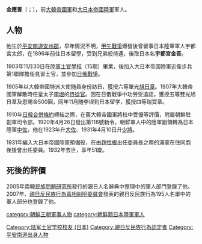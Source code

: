 '''金應善'''（{{lang-ko|김응선}}；{{bd|1881年|5月26日|1932年|8月2日}}），前[[大韓帝國軍|大韓帝國軍]]和[[大日本帝國陸軍|大日本帝國陸軍]]軍人。

==人物==
他生於[[平安南道|平安南道]][[安州郡|安州郡]]，早年情況不明，[[甲午戰爭|甲午戰爭]]爆發後曾留事日本陸軍軍人宇都宮太郎，在1896年前往日本留學，受到兄弟般待遇，後取日本名'''宇都宮金吾'''。

1903年11月30日在[[陸軍士官學校_(日本)|陸軍士官學校]]（15期）畢業，後加入大日本帝国陸軍近衛步兵第1聯隊擔任見習士官，並參加[[日俄戰爭|日俄戰爭]]。

1905年以大韓帝國特派大使随員身份訪日，獲授六等單光[[旭日章|旭日章]]。1907年大韓帝國軍解散時任皇太子[[李垠|李垠]]的[[侍從官|侍從官]]。因在日俄戰爭中功勞受追認，獲授五等雙光旭日章及恩賜金500圓，同年11月随李垠到日本留学，獲授四等瑞寶章。

1910年[[日韓合併條約|日韓合併條約]]締結之際，在舊大韓帝國軍將校中受優等評價，附屬朝鮮駐劄軍司令部。1920年4月26日發出第118號勅令，朝鮮軍人中的陸軍副領轉為日本陸軍[[中佐|中佐]]，他在1923年升[[大佐|大佐]]、1931年4月10日升[[少將|少將]]。

1931年編入大日本帝國陸軍預備役，在由[[趙性根|趙性根]]出任委員長之務的滿蒙在住同胞後援會出任委員。1932年去世，享年51歲。

==死後的評價==
2005年南韓[[民族問題研究所|民族問題研究所]]發行的親日人名辭典中整理中的軍人部門登錄了他。2007年、[[親日反民族行為真相糾明委員會|親日反民族行為真相糾明委員會]]發表的親日反民族行為195人名單中的軍人部分也登錄了他。

[[category:朝鮮王朝軍事人物|category:朝鮮王朝軍事人物]]
[[category:朝鮮籍日本陸軍軍人|category:朝鮮籍日本陸軍軍人]]
[[Category:陆军士官学校校友_(日本)|Category:陆军士官学校校友 (日本)]]
[[Category:親日反民族行為認定者|Category:親日反民族行為認定者]]
[[Category:平安南道出身人物|Category:平安南道出身人物]]